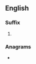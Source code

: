 ==English==

===Suffix===
{{en-suffix}}

# {{alternative form of|-son|lang=en}}

===Anagrams===
* {{anagrams|en|a=noss|sons}}